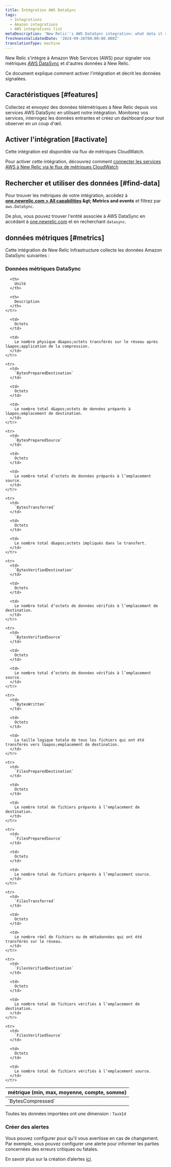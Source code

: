 ```yaml
---
title: Intégration AWS DataSync
tags:
  - Integrations
  - Amazon integrations
  - AWS integrations list
metaDescription: 'New Relic''s AWS DataSync integration: what data it reports and how to enable it.'
freshnessValidatedDate: '2024-09-26T00:00:00.000Z'
translationType: machine
---
```


New Relic s&apos;intègre à Amazon Web Services (AWS) pour signaler vos métriques [AWS DataSync](https://aws.amazon.com/datasync/) et d&apos;autres données à New Relic.

Ce document explique comment activer l&apos;intégration et décrit les données signalées.

## Caractéristiques [#features]

Collectez et envoyez des données télémétriques à New Relic depuis vos services AWS DataSync en utilisant notre intégration. Monitorez vos services, interrogez les données entrantes et créez un dashboard pour tout observer en un coup d&apos;œil.

## Activer l&apos;intégration [#activate]

Cette intégration est disponible via flux de métriques CloudWatch.

Pour activer cette intégration, découvrez comment [connecter les services AWS à New Relic via le flux de métriques CloudWatch](/docs/infrastructure/amazon-integrations/connect/aws-metric-stream-setup/)

## Rechercher et utiliser des données [#find-data]

Pour trouver les métriques de votre intégration, accédez à <DNT>**[one.newrelic.com &gt; All capabilities](https://one.newrelic.com/all-capabilities) &amp;gt; Metrics and events**</DNT> et filtrez par `aws.DataSync`.

De plus, vous pouvez trouver l&apos;entité associée à AWS DataSync en accédant à [one.newrelic.com](https://one.newrelic.com/all-entities) et en recherchant `datasync`.

## données métriques [#metrics]

Cette intégration de New Relic Infrastructure collecte les données Amazon DataSync suivantes :

### Données métriques DataSync

<table>
  <thead>
    <tr>
      <th style={{ width: "200px" }}>
        métrique (min, max, moyenne, compte, somme)
      </th>

      <th>
        Unité
      </th>

      <th>
        Description
      </th>
    </tr>
  </thead>

  <tbody>
    <tr>
      <td>
        `BytesCompressed`
      </td>

      <td>
        Octets
      </td>

      <td>
        Le nombre physique d&apos;octets transférés sur le réseau après l&apos;application de la compression.
      </td>
    </tr>

    <tr>
      <td>
        `BytesPreparedDestination`
      </td>

      <td>
        Octets
      </td>

      <td>
        Le nombre total d&apos;octets de données préparés à l&apos;emplacement de destination.
      </td>
    </tr>

    <tr>
      <td>
        `BytesPreparedSource`
      </td>

      <td>
        Octets
      </td>

      <td>
        Le nombre total d’octets de données préparés à l’emplacement source.
      </td>
    </tr>

    <tr>
      <td>
        `BytesTransferred`
      </td>

      <td>
        Octets
      </td>

      <td>
        Le nombre total d&apos;octets impliqués dans le transfert.
      </td>
    </tr>

    <tr>
      <td>
        `BytesVerifiedDestination`
      </td>

      <td>
        Octets
      </td>

      <td>
        Le nombre total d’octets de données vérifiés à l’emplacement de destination.
      </td>
    </tr>

    <tr>
      <td>
        `BytesVerifiedSource`
      </td>

      <td>
        Octets
      </td>

      <td>
        Le nombre total d’octets de données vérifiés à l’emplacement source.
      </td>
    </tr>

    <tr>
      <td>
        `BytesWritten`
      </td>

      <td>
        Octets
      </td>

      <td>
        La taille logique totale de tous les fichiers qui ont été transférés vers l&apos;emplacement de destination.
      </td>
    </tr>

    <tr>
      <td>
        `FilesPreparedDestination`
      </td>

      <td>
        Octets
      </td>

      <td>
        Le nombre total de fichiers préparés à l’emplacement de destination.
      </td>
    </tr>

    <tr>
      <td>
        `FilesPreparedSource`
      </td>

      <td>
        Octets
      </td>

      <td>
        Le nombre total de fichiers préparés à l’emplacement source.
      </td>
    </tr>

    <tr>
      <td>
        `FilesTransferred`
      </td>

      <td>
        Octets
      </td>

      <td>
        Le nombre réel de fichiers ou de métadonnées qui ont été transférés sur le réseau.
      </td>
    </tr>

    <tr>
      <td>
        `FilesVerifiedDestination`
      </td>

      <td>
        Octets
      </td>

      <td>
        Le nombre total de fichiers vérifiés à l’emplacement de destination.
      </td>
    </tr>

    <tr>
      <td>
        `FilesVerifiedSource`
      </td>

      <td>
        Octets
      </td>

      <td>
        Le nombre total de fichiers vérifiés à l’emplacement source.
      </td>
    </tr>
  </tbody>
</table>

Toutes les données importées ont une dimension : `TaskId`

### Créer des alertes

Vous pouvez configurer <InlinePopover type="alerts" />pour qu&apos;il vous avertisse en cas de changement. Par exemple, vous pouvez configurer une alerte pour informer les parties concernées des erreurs critiques ou fatales.

En savoir plus sur la création d’alertes [ici](/docs/alerts-applied-intelligence/new-relic-alerts/get-started/your-first-nrql-condition/).